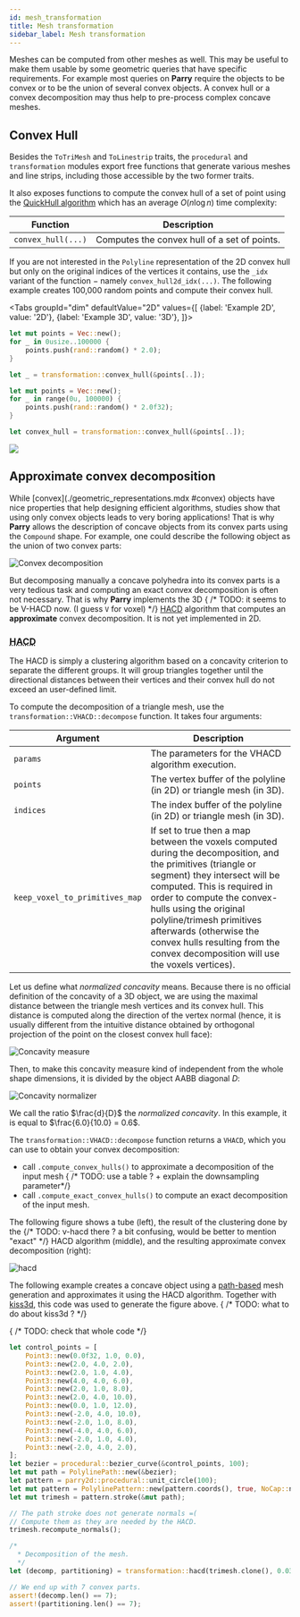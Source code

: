 ```yaml
---
id: mesh_transformation
title: Mesh transformation
sidebar_label: Mesh transformation
---
```



Meshes can be computed from other meshes as well. This may be useful to make
them usable by some geometric queries that have specific requirements. For
example most queries on **Parry** require the objects to be convex or to be
the union of several convex objects. A convex hull or a convex decomposition
may thus help to pre-process complex concave meshes.

## Convex Hull

Besides the `ToTriMesh` and `ToLinestrip` traits, the `procedural` and
`transformation` modules export free functions that generate various meshes and
line strips, including those accessible by the two former traits.

It also exposes functions to compute the convex hull of a set of point using
the [QuickHull algorithm](https://en.wikipedia.org/wiki/QuickHull) which has an
average $O(n \log{n})$ time complexity:

| Function            | Description                                     |
| --                  | --                                              |
| `convex_hull(...)` | Computes the convex hull of a set of points. |

If you are not interested in the `Polyline` representation of the 2D convex
hull but only on the original indices of the vertices it contains, use the
`_idx` variant of the function − namely `convex_hull2d_idx(...)`.
The following example creates 100,000 random points and compute their
convex hull.

<Tabs
  groupId="dim"
  defaultValue="2D"
  values={[
    {label: 'Example 2D', value: '2D'},
    {label: 'Example 3D', value: '3D'},
  ]}>
  <TabItem value="2D">

```rust
let mut points = Vec::new();
for _ in 0usize..100000 {
    points.push(rand::random() * 2.0);
}

let _ = transformation::convex_hull(&points[..]);
```

  </TabItem>
  <TabItem value="3D">

```rust
let mut points = Vec::new();
for _ in range(0u, 100000) {
    points.push(rand::random() * 2.0f32);
}

let convex_hull = transformation::convex_hull(&points[..]);
```

  </TabItem>
</Tabs>


<div style={{textAlign: 'center'}}>

![](/img/convex_hull3d.png)

</div>



## Approximate convex decomposition

While [convex](./geometric_representations.mdx #convex) objects
have nice properties that help designing efficient algorithms, studies show
that using only convex objects leads to very boring applications! That is why
**Parry** allows the description of concave objects from its convex parts
using the `Compound` shape. For example, one could describe the following
object as the union of two convex parts:

<div style={{textAlign: 'center'}}>

![Convex decomposition](/img/concave_decomposed.svg)

</div>

But decomposing manually a concave polyhedra into its convex parts is a very
tedious task and computing an exact convex decomposition is often not
necessary. That is why **Parry** implements the 3D { /* TODO: it seems to be V-HACD now. (I guess `V` for voxel) */}
[HACD](https://kmamou.blogspot.fr/2011/10/hacd-hierarchical-approximate-convex.html)
algorithm that computes an **approximate** convex decomposition. It is not yet
implemented in 2D.


### <abbr title="Hierarchical Approximate Convex Decomposition">HACD</abbr>

The HACD is simply a clustering algorithm based on a concavity criterion to
separate the different groups. It will group triangles together until the
directional distances between their vertices and their convex hull do not
exceed an user-defined limit.

To compute the decomposition of a triangle mesh, use the `transformation::VHACD::decompose`
function. It takes four arguments:

| Argument         | Description |
| --               | --          |
| `params`           | The parameters for the VHACD algorithm execution. |
| `points`          | The vertex buffer of the polyline (in 2D) or triangle mesh (in 3D). |
| `indices` | The index buffer of the polyline (in 2D) or triangle mesh (in 3D). |
| `keep_voxel_to_primitives_map` |  If set to true then a map between the voxels computed during the decomposition, and the primitives (triangle or segment) they intersect will be computed. This is required in order to compute the convex-hulls using the original polyline/trimesh primitives afterwards (otherwise the convex hulls resulting from the convex decomposition will use the voxels vertices). |

Let us define what _normalized concavity_ means. Because there is no official
definition of the concavity of a 3D object, we are using the maximal distance
between the triangle mesh vertices and its convex hull. This distance is
computed along the direction of the vertex normal (hence, it is usually
different from the intuitive distance obtained by orthogonal projection of the
point on the closest convex hull face):

<div style={{textAlign: 'center'}}>

![Concavity measure](/img/concavity.svg)

</div>

Then, to make this concavity measure kind of independent from the whole shape
dimensions, it is divided by the object AABB diagonal $D$:

<div style={{textAlign: 'center'}}>

![Concavity normalizer](/img/concavity_normalizer.svg)

</div>

We call the ratio $\frac{d}{D}$ the _normalized concavity_. In this example,
it is equal to $\frac{6.0}{10.0} = 0.6$.


The `transformation::VHACD::decompose` function returns a `VHACD`, which you can use to obtain your convex decomposition:
- call `.compute_convex_hulls()` to approximate a decomposition of the input mesh { /* TODO: use a table ? + explain the downsampling parameter*/}
- call `.compute_exact_convex_hulls()` to compute an exact decomposition of the input mesh.


The following figure shows a tube (left), the result of the clustering done by
the {/* TODO: v-hacd there ? a bit confusing, would be better to mention "exact" */} HACD algorithm (middle), and the resulting approximate convex decomposition
(right):

![hacd](/img/hacd.png)

The following example creates a concave object using a
[path-based](./mesh_transformation.mdx#paths) mesh generation and approximates it
using the HACD algorithm. Together with
[kiss3d](https://github.com/sebcrozet/kiss3d), this code was used to generate
the figure above. { /* TODO: what to do about kiss3d ? */}

{ /* TODO: check that whole code */}

```rust
let control_points = [
    Point3::new(0.0f32, 1.0, 0.0),
    Point3::new(2.0, 4.0, 2.0),
    Point3::new(2.0, 1.0, 4.0),
    Point3::new(4.0, 4.0, 6.0),
    Point3::new(2.0, 1.0, 8.0),
    Point3::new(2.0, 4.0, 10.0),
    Point3::new(0.0, 1.0, 12.0),
    Point3::new(-2.0, 4.0, 10.0),
    Point3::new(-2.0, 1.0, 8.0),
    Point3::new(-4.0, 4.0, 6.0),
    Point3::new(-2.0, 1.0, 4.0),
    Point3::new(-2.0, 4.0, 2.0),
];
let bezier = procedural::bezier_curve(&control_points, 100);
let mut path = PolylinePath::new(&bezier);
let pattern = parry2d::procedural::unit_circle(100);
let mut pattern = PolylinePattern::new(pattern.coords(), true, NoCap::new(), NoCap::new());
let mut trimesh = pattern.stroke(&mut path);

// The path stroke does not generate normals =(
// Compute them as they are needed by the HACD.
trimesh.recompute_normals();

/*
  * Decomposition of the mesh.
  */
let (decomp, partitioning) = transformation::hacd(trimesh.clone(), 0.03, 0);

// We end up with 7 convex parts.
assert!(decomp.len() == 7);
assert!(partitioning.len() == 7);
```